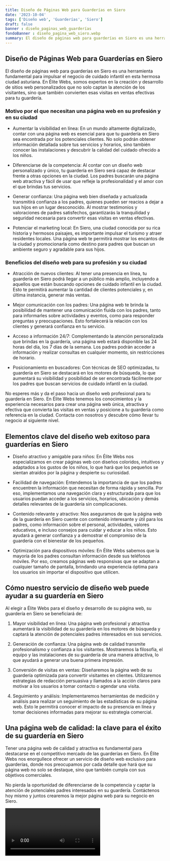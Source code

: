 ```yaml
---
title: Diseño de Páginas Web para Guarderías en Siero
date: '2023-10-04'
tags: ['Diseño web', 'Guarderías', 'Siero']
draft: false
banner : diseño_paginas_web_guarderías
fondoBanner : diseño_pagina_web_siero.webp
summary: El diseño de páginas web para guarderías en Siero es una herramienta fundamental para impulsar el negocio de cuidado infantil en esta hermosa ciudad asturiana. En Élite Webs, somos expertos en la creación y desarrollo de sitios web personalizados que no solo captan la atención de los visitantes, sino que también convierten esas visitas en ventas efectivas para tu guardería.
---
```


## Diseño de Páginas Web para Guarderías en Siero

El diseño de páginas web para guarderías en Siero es una herramienta fundamental para impulsar el negocio de cuidado infantil en esta hermosa ciudad asturiana. En Élite Webs, somos expertos en la creación y desarrollo de sitios web personalizados que no solo captan la atención de los visitantes, sino que también convierten esas visitas en ventas efectivas para tu guardería.

### Motivo por el que necesitan una página web en su profesión y en su ciudad

- Aumentar la visibilidad en línea: En un mundo altamente digitalizado, contar con una página web es esencial para que tu guardería en Siero sea encontrada por los potenciales clientes. No solo podrán obtener información detallada sobre tus servicios y horarios, sino también conocer las instalaciones y descubrir la calidad del cuidado ofrecido a los niños.

- Diferenciarse de la competencia: Al contar con un diseño web personalizado y único, tu guardería en Siero será capaz de destacar frente a otras opciones en la ciudad. Los padres buscarán una página web atractiva y fácil de usar que refleje la profesionalidad y el amor con el que brindas tus servicios.

- Generar confianza: Una página web bien diseñada y actualizada transmitirá confianza a los padres, quienes pueden ser reacios a dejar a sus hijos en un lugar desconocido. Al mostrar testimonios y valoraciones de padres satisfechos, garantizarás la tranquilidad y seguridad necesaria para convertir esas visitas en ventas efectivas.

- Potenciar el marketing local: En Siero, una ciudad conocida por su rica historia y hermosos paisajes, es importante impulsar el turismo y atraer residentes locales. Una página web te permitirá mostrar los encantos de la ciudad y promocionarla como destino para padres que buscan un ambiente seguro y agradable para sus hijos.

### Beneficios del diseño web para su profesión y su ciudad

- Atracción de nuevos clientes: Al tener una presencia en línea, tu guardería en Siero podrá llegar a un público más amplio, incluyendo a aquellos que están buscando opciones de cuidado infantil en la ciudad. Esto te permitirá aumentar la cantidad de clientes potenciales y, en última instancia, generar más ventas.

- Mejor comunicación con los padres: Una página web te brinda la posibilidad de mantener una comunicación fluida con los padres, tanto para informarles sobre actividades y eventos, como para responder preguntas y preocupaciones. Esto fortalecerá la relación con los clientes y generará confianza en tu servicio.

- Acceso a información 24/7: Complementando la atención personalizada que brindas en la guardería, una página web estará disponible las 24 horas del día, los 7 días de la semana. Los padres podrán acceder a información y realizar consultas en cualquier momento, sin restricciones de horario.

- Posicionamiento en buscadores: Con técnicas de SEO optimizadas, tu guardería en Siero se destacará en los motores de búsqueda, lo que aumentará su visibilidad y posibilidad de ser encontrada fácilmente por los padres que buscan servicios de cuidado infantil en la ciudad.

No esperes más y da el paso hacia un diseño web profesional para tu guardería en Siero. En Élite Webs tenemos los conocimientos y la experiencia necesarios para crear una página web única, atractiva y efectiva que convierta las visitas en ventas y posicione a tu guardería como referencia en la ciudad. Contacta con nosotros y descubre cómo llevar tu negocio al siguiente nivel.

<GifSeo />

<Cta />

## Elementos clave del diseño web exitoso para guarderías en Siero

- Diseño atractivo y amigable para niños: En Élite Webs nos especializamos en crear páginas web con diseños coloridos, intuitivos y adaptados a los gustos de los niños, lo que hará que los pequeños se sientan atraídos por la página y despierte su curiosidad.

- Facilidad de navegación: Entendemos la importancia de que los padres encuentren la información que necesitan de forma rápida y sencilla. Por eso, implementamos una navegación clara y estructurada para que los usuarios puedan acceder a los servicios, horarios, ubicación y demás detalles relevantes de la guardería sin complicaciones.

- Contenido relevante y atractivo: Nos aseguramos de que la página web de la guardería en Siero cuente con contenido interesante y útil para los padres, como información sobre el personal, actividades, valores educativos, e incluso consejos para cuidar y educar a los niños. Esto ayudará a generar confianza y a demostrar el compromiso de la guardería con el bienestar de los pequeños.

- Optimización para dispositivos móviles: En Élite Webs sabemos que la mayoría de los padres consultan información desde sus teléfonos móviles. Por eso, creamos páginas web responsivas que se adaptan a cualquier tamaño de pantalla, brindando una experiencia óptima para los usuarios sin importar el dispositivo que utilicen.

## Cómo nuestro servicio de diseño web puede ayudar a su guardería en Siero

Al elegir a Élite Webs para el diseño y desarrollo de su página web, su guardería en Siero se beneficiará de:

1. Mayor visibilidad en línea: Una página web profesional y atractiva aumentará la visibilidad de su guardería en los motores de búsqueda y captará la atención de potenciales padres interesados en sus servicios.

2. Generación de confianza: Una página web de calidad transmite profesionalismo y confianza a los visitantes. Mostraremos la filosofía, el equipo y las instalaciones de su guardería de una manera atractiva, lo que ayudará a generar una buena primera impresión.

3. Conversión de visitas en ventas: Diseñaremos la página web de su guardería optimizada para convertir visitantes en clientes. Utilizaremos estrategias de redacción persuasiva y llamados a la acción claros para motivar a los usuarios a tomar contacto o agendar una visita.

4. Seguimiento y análisis: Implementaremos herramientas de medición y análisis para realizar un seguimiento de las estadísticas de su página web. Esto le permitirá conocer el impacto de su presencia en línea y tomar decisiones informadas para mejorar su estrategia comercial.

## Una página web de calidad: la clave para el éxito de su guardería en Siero 

Tener una página web de calidad y atractiva es fundamental para destacarse en el competitivo mercado de las guarderías en Siero. En Élite Webs nos enorgullece ofrecer un servicio de diseño web exclusivo para guarderías, donde nos preocupamos por cada detalle que hará que su página web no solo se destaque, sino que también cumpla con sus objetivos comerciales.

No pierda la oportunidad de diferenciarse de la competencia y captar la atención de potenciales padres interesados en su guardería. Contáctenos hoy mismo y juntos crearemos la mejor página web para su negocio en Siero.

<Video />

<CtaBot job='Guarderías' city='Siero'/>

<Gmaps query='Siero+españa+maps' />